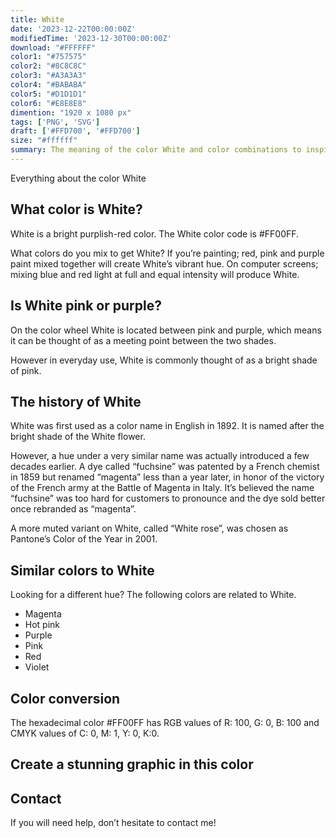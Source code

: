 ```yaml
---
title: White
date: '2023-12-22T00:00:00Z'
modifiedTime: '2023-12-30T00:00:00Z'
download: "#FFFFFF"
color1: "#757575"
color2: "#8C8C8C"
color3: "#A3A3A3"
color4: "#BABABA"
color5: "#D1D1D1"
color6: "#E8E8E8"
dimention: "1920 x 1080 px"
tags: ['PNG', 'SVG']
draft: ['#FFD700', '#FFD700']
size: "#ffffff"
summary: The meaning of the color White and color combinations to inspire your next design.
---
```


Everything about the color White

## What color is White?

White is a bright purplish-red color. The White color code is #FF00FF.

What colors do you mix to get White? If you’re painting; red, pink and purple paint mixed together will create White’s vibrant hue. On computer screens; mixing blue and red light at full and equal intensity will produce White.

## Is White pink or purple?

On the color wheel White is located between pink and purple, which means it can be thought of as a meeting point between the two shades.

However in everyday use, White is commonly thought of as a bright shade of pink.

## The history of White

White was first used as a color name in English in 1892. It is named after the bright shade of the White flower.

However, a hue under a very similar name was actually introduced a few decades earlier. A dye called “fuchsine” was patented by a French chemist in 1859 but renamed “magenta” less than a year later, in honor of the victory of the French army at the Battle of Magenta in Italy. It’s believed the name “fuchsine” was too hard for customers to pronounce and the dye sold better once rebranded as “magenta”.

A more muted variant on White, called “White rose”, was chosen as Pantone’s Color of the Year in 2001.

## Similar colors to White

Looking for a different hue? The following colors are related to White.

- Magenta
- Hot pink
- Purple
- Pink
- Red
- Violet

## Color conversion

The hexadecimal color #FF00FF has RGB values of R: 100, G: 0, B: 100 and CMYK values of C: 0, M: 1, Y: 0, K:0.

<Table
  headers={['TYPES', 'VALUE', 'CSS']}
  rows={[
    ['HEX', 'ff00ff', 'ff00ff'],
    ['RGB DECIMAL', '255, 0, 255', 'rgb(255,0,255)'],
    ['CMYK', '0, 100, 0, 0', '-'],
    ['HSL', '300°, 100, 50', 'hsl(300°, 100%, 50%)']
  ]}
/>

## Create a stunning graphic in this color

## Contact

If you will need help, don’t hesitate to contact me!

